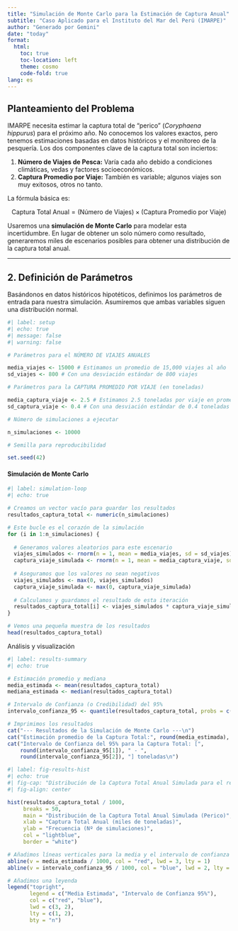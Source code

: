 ---
title: "Simulación de Monte Carlo para la Estimación de Captura Anual"
subtitle: "Caso Aplicado para el Instituto del Mar del Perú (IMARPE)"
author: "Generado por Gemini"
date: "today"
format: 
  html:
    toc: true
    toc-location: left
    theme: cosmo
    code-fold: true
lang: es
---

## Planteamiento del Problema

IMARPE necesita estimar la captura total de "perico" (*Coryphaena hippurus*) para el próximo año. No conocemos los valores exactos, pero tenemos estimaciones basadas en datos históricos y el monitoreo de la pesquería. Los dos componentes clave de la captura total son inciertos:

1.  **Número de Viajes de Pesca:** Varía cada año debido a condiciones climáticas, vedas y factores socioeconómicos.
2.  **Captura Promedio por Viaje:** También es variable; algunos viajes son muy exitosos, otros no tanto.

La fórmula básica es:

$$
\text{Captura Total Anual} = (\text{Número de Viajes}) \times (\text{Captura Promedio por Viaje})
$$

Usaremos una **simulación de Monte Carlo** para modelar esta incertidumbre. En lugar de obtener un solo número como resultado, generaremos miles de escenarios posibles para obtener una distribución de la captura total anual.

------------------------------------------------------------------------

## 2. Definición de Parámetros

Basándonos en datos históricos hipotéticos, definimos los parámetros de entrada para nuestra simulación. Asumiremos que ambas variables siguen una distribución normal.

```{r}
#| label: setup 
#| echo: true 
#| message: false 
#| warning: false

# Parámetros para el NÚMERO DE VIAJES ANUALES

media_viajes <- 15000 # Estimamos un promedio de 15,000 viajes al año 
sd_viajes <- 800 # Con una desviación estándar de 800 viajes

# Parámetros para la CAPTURA PROMEDIO POR VIAJE (en toneladas)

media_captura_viaje <- 2.5 # Estimamos 2.5 toneladas por viaje en promedio
sd_captura_viaje <- 0.4 # Con una desviación estándar de 0.4 toneladas

# Número de simulaciones a ejecutar

n_simulaciones <- 10000

# Semilla para reproducibilidad

set.seed(42)
```

#### Simulación de Monte Carlo

```{r}
#| label: simulation-loop
#| echo: true

# Creamos un vector vacío para guardar los resultados
resultados_captura_total <- numeric(n_simulaciones)

# Este bucle es el corazón de la simulación
for (i in 1:n_simulaciones) {
  
  # Generamos valores aleatorios para este escenario
  viajes_simulados <- rnorm(n = 1, mean = media_viajes, sd = sd_viajes)
  captura_viaje_simulada <- rnorm(n = 1, mean = media_captura_viaje, sd = sd_captura_viaje)
  
  # Aseguramos que los valores no sean negativos
  viajes_simulados <- max(0, viajes_simulados)
  captura_viaje_simulada <- max(0, captura_viaje_simulada)
  
  # Calculamos y guardamos el resultado de esta iteración
  resultados_captura_total[i] <- viajes_simulados * captura_viaje_simulada
}

# Vemos una pequeña muestra de los resultados
head(resultados_captura_total)
```

Análisis y visualización

```{r}
#| label: results-summary
#| echo: true

# Estimación promedio y mediana
media_estimada <- mean(resultados_captura_total)
mediana_estimada <- median(resultados_captura_total)

# Intervalo de Confianza (o Credibilidad) del 95%
intervalo_confianza_95 <- quantile(resultados_captura_total, probs = c(0.025, 0.975))

# Imprimimos los resultados
cat("--- Resultados de la Simulación de Monte Carlo ---\n")
cat("Estimación promedio de la Captura Total:", round(media_estimada), "toneladas\n")
cat("Intervalo de Confianza del 95% para la Captura Total: [",
    round(intervalo_confianza_95[1]), " - ",
    round(intervalo_confianza_95[2]), "] toneladas\n")


```

```{r}
#| label: fig-results-hist
#| echo: true
#| fig-cap: "Distribución de la Captura Total Anual Simulada para el recurso 'Perico', basada en 10,000 iteraciones de Monte Carlo. Las líneas marcan la media estimada y el intervalo de confianza del 95%."
#| fig-align: center

hist(resultados_captura_total / 1000,
     breaks = 50,
     main = "Distribución de la Captura Total Anual Simulada (Perico)",
     xlab = "Captura Total Anual (miles de toneladas)",
     ylab = "Frecuencia (Nº de simulaciones)",
     col = "lightblue",
     border = "white")

# Añadimos líneas verticales para la media y el intervalo de confianza
abline(v = media_estimada / 1000, col = "red", lwd = 3, lty = 1)
abline(v = intervalo_confianza_95 / 1000, col = "blue", lwd = 2, lty = 2)

# Añadimos una leyenda
legend("topright",
       legend = c("Media Estimada", "Intervalo de Confianza 95%"),
       col = c("red", "blue"),
       lwd = c(3, 2),
       lty = c(1, 2),
       bty = "n")
```
